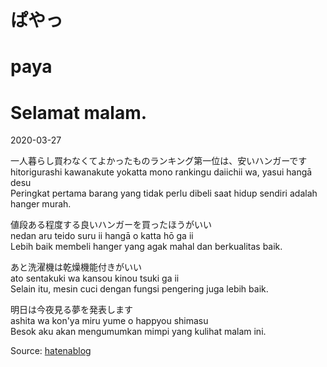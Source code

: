 # ぱやっ  
# paya  
# Selamat malam.  

2020-03-27  

一人暮らし買わなくてよかったものランキング第一位は、安いハンガーです  
hitorigurashi kawanakute yokatta mono rankingu daiichii wa, yasui hangā desu  
Peringkat pertama barang yang tidak perlu dibeli saat hidup sendiri adalah hanger murah.  

値段ある程度する良いハンガーを買ったほうがいい  
nedan aru teido suru ii hangā o katta hō ga ii  
Lebih baik membeli hanger yang agak mahal dan berkualitas baik.  

あと洗濯機は乾燥機能付きがいい  
ato sentakuki wa kansou kinou tsuki ga ii  
Selain itu, mesin cuci dengan fungsi pengering juga lebih baik.  

明日は今夜見る夢を発表します  
ashita wa kon'ya miru yume o happyou shimasu  
Besok aku akan mengumumkan mimpi yang kulihat malam ini.  

Source: [hatenablog](https://popoposyr.hatenablog.com/entry/2020/03/27/222454)